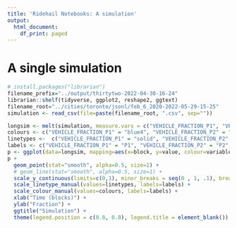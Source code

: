 ```yaml
---
title: 'Ridehail Notebooks: A simulation'
output:
  html_document:
    df_print: paged
---
```


# A single simulation


```r
# install.packages("librarian")
filename_prefix="../output/thirtytwo-2022-04-30-16-24"
librarian::shelf(tidyverse, ggplot2, reshape2, ggtext)
filename_root="../cities/toronto/jsonl/feb_6_2020-2022-05-29-15-25"
simulation <- read_csv(file=paste(filename_root, ".csv", sep=""))
```

```r
longsim <- melt(simulation, measure.vars = c("VEHICLE_FRACTION_P1", "VEHICLE_FRACTION_P2", "VEHICLE_FRACTION_P3", "TRIP_MEAN_WAIT_FRACTION"))
colours <- c("VEHICLE_FRACTION_P1" = "blue4", "VEHICLE_FRACTION_P2" = "orange4", "VEHICLE_FRACTION_P3" = "green4", "TRIP_MEAN_WAIT_FRACTION" = "red4")
linetypes <-  c("VEHICLE_FRACTION_P1" = "solid", "VEHICLE_FRACTION_P2" = "solid", "VEHICLE_FRACTION_P3" = "solid", "TRIP_MEAN_WAIT_FRACTION" = "dashed")
labels <- c("VEHICLE_FRACTION_P1" = "P1", "VEHICLE_FRACTION_P2" = "P2", "VEHICLE_FRACTION_P3" = "P3", "TRIP_MEAN_WAIT_FRACTION" = "Wait fraction")
p <- ggplot(data=longsim, mapping=aes(x=block, y=value, colour=variable, linetype=variable))
p + 
  geom_point(stat="smooth", alpha=0.5, size=1) +
  # geom_line(stat="smooth", alpha=0.5, size=1) +
  scale_y_continuous(limits=c(0,1), minor_breaks = seq(0 , 1, .1), breaks = seq(0, 1, .2)) +
  scale_linetype_manual(values=linetypes, labels=labels) +
  scale_colour_manual(values=colours, labels=labels) + 
  xlab("Time (blocks)") +
  ylab("Fraction") + 
  ggtitle("Simulation") +
  theme(legend.position = c(0.8, 0.8), legend.title = element_blank())
```

